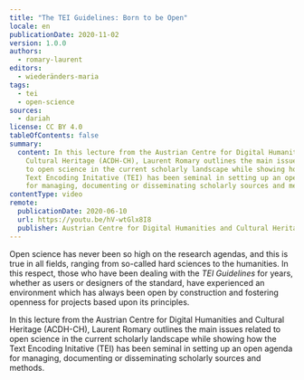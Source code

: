 ```yaml
---
title: "The TEI Guidelines: Born to be Open"
locale: en
publicationDate: 2020-11-02
version: 1.0.0
authors:
  - romary-laurent
editors:
  - wiederänders-maria
tags:
  - tei
  - open-science
sources:
  - dariah
license: CC BY 4.0
tableOfContents: false
summary:
  content: In this lecture from the Austrian Centre for Digital Humanities and
    Cultural Heritage (ACDH-CH), Laurent Romary outlines the main issues related
    to open science in the current scholarly landscape while showing how the
    Text Encoding Initative (TEI) has been seminal in setting up an open agenda
    for managing, documenting or disseminating scholarly sources and methods.
contentType: video
remote:
  publicationDate: 2020-06-10
  url: https://youtu.be/hV-wtGlx8I8
  publisher: Austrian Centre for Digital Humanities and Cultural Heritage (ACDH-CH)
---
```

Open science has never been so high on the research agendas, and this is true in all fields, ranging from so-called hard sciences to the humanities. In this respect, those who have been dealing with the *TEI Guidelines* for years, whether as users or designers of the standard, have experienced an environment which has always been open by construction and fostering openness for projects based upon its principles.

In this lecture from the Austrian Centre for Digital Humanities and Cultural Heritage (ACDH-CH), Laurent Romary outlines the main issues related to open science in the current scholarly landscape while showing how the Text Encoding Initative (TEI) has been seminal in setting up an open agenda for managing, documenting or disseminating scholarly sources and methods.

<VideoCard title="Click to view" subtitle="ACDH-CH Lecture 6.1 – Laurent Romary – The TEI Guidelines: Born to Be Open" id="hV-wtGlx8I8" image="images/acdh-ch-laurent-tei.png" provider="youtube" />

